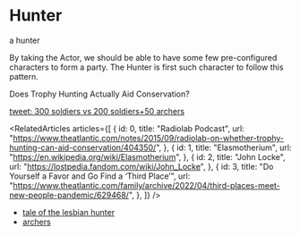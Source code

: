 
<Meta title="design system/organisms/actors/hunter" />

# Hunter

<Subtitle>a hunter</Subtitle>

By taking the Actor, we should be able to have some few pre-configured characters to form a party. The Hunter is first
such character to follow this pattern.

<Link url="https://www.theatlantic.com/notes/2015/09/radiolab-on-whether-trophy-hunting-can-aid-conservation/404350/">
  Does Trophy Hunting Actually Aid Conservation?
</Link>

[tweet: 300 soldiers vs 200 soldiers+50 archers](https://twitter.com/tijmentio/status/1720087273960886289?s=43&t=JosrImXLm25J_T3QQadmMw)

<RelatedArticles
  articles={[
    {
      id: 0,
      title: "Radiolab Podcast",
      url: "https://www.theatlantic.com/notes/2015/09/radiolab-on-whether-trophy-hunting-can-aid-conservation/404350/",
    },
    {
      id: 1,
      title: "Elasmotherium",
      url: "https://en.wikipedia.org/wiki/Elasmotherium",
    },
    {
      id: 2,
      title: "John Locke",
      url: "https://lostpedia.fandom.com/wiki/John_Locke",
    },
    {
      id: 3,
      title: "Do Yourself a Favor and Go Find a ‘Third Place’",
      url: "https://www.theatlantic.com/family/archive/2022/04/third-places-meet-new-people-pandemic/629468/",
    },
  ]}
/>

- [tale of the lesbian hunter](https://vm.tiktok.com/ZMMace36G/)
- [archers](https://x.com/bwalter_indie/status/1791805937172238538?s=43&t=JosrImXLm25J_T3QQadmMw)
  <Canvas>
    <Story name="hunter">
      <Hunter model={hunterStoryModel} />
    </Story>
    <Story name="next meeting">
      <HunterNextMeetingStory />
    </Story>
  </Canvas>
